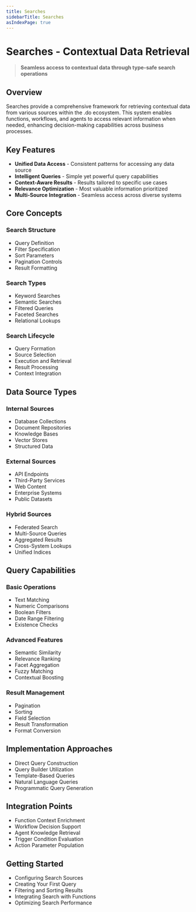```yaml
---
title: Searches
sidebarTitle: Searches
asIndexPage: true
---
```


# Searches - Contextual Data Retrieval

> **Seamless access to contextual data through type-safe search operations**

## Overview

Searches provide a comprehensive framework for retrieving contextual data from various sources within the .do ecosystem. This system enables functions, workflows, and agents to access relevant information when needed, enhancing decision-making capabilities across business processes.

## Key Features

- **Unified Data Access** - Consistent patterns for accessing any data source
- **Intelligent Queries** - Simple yet powerful query capabilities
- **Context-Aware Results** - Results tailored to specific use cases
- **Relevance Optimization** - Most valuable information prioritized
- **Multi-Source Integration** - Seamless access across diverse systems

## Core Concepts

### Search Structure

- Query Definition
- Filter Specification
- Sort Parameters
- Pagination Controls
- Result Formatting

### Search Types

- Keyword Searches
- Semantic Searches
- Filtered Queries
- Faceted Searches
- Relational Lookups

### Search Lifecycle

- Query Formation
- Source Selection
- Execution and Retrieval
- Result Processing
- Context Integration

## Data Source Types

### Internal Sources

- Database Collections
- Document Repositories
- Knowledge Bases
- Vector Stores
- Structured Data

### External Sources

- API Endpoints
- Third-Party Services
- Web Content
- Enterprise Systems
- Public Datasets

### Hybrid Sources

- Federated Search
- Multi-Source Queries
- Aggregated Results
- Cross-System Lookups
- Unified Indices

## Query Capabilities

### Basic Operations

- Text Matching
- Numeric Comparisons
- Boolean Filters
- Date Range Filtering
- Existence Checks

### Advanced Features

- Semantic Similarity
- Relevance Ranking
- Facet Aggregation
- Fuzzy Matching
- Contextual Boosting

### Result Management

- Pagination
- Sorting
- Field Selection
- Result Transformation
- Format Conversion

## Implementation Approaches

- Direct Query Construction
- Query Builder Utilization
- Template-Based Queries
- Natural Language Queries
- Programmatic Query Generation

## Integration Points

- Function Context Enrichment
- Workflow Decision Support
- Agent Knowledge Retrieval
- Trigger Condition Evaluation
- Action Parameter Population

## Getting Started

- Configuring Search Sources
- Creating Your First Query
- Filtering and Sorting Results
- Integrating Search with Functions
- Optimizing Search Performance
